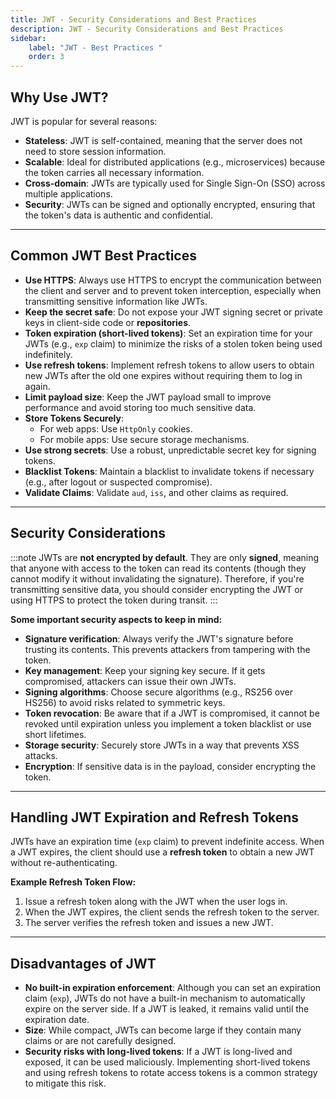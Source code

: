 ```yaml
---
title: JWT - Security Considerations and Best Practices
description: JWT - Security Considerations and Best Practices
sidebar:
    label: "JWT - Best Practices "
    order: 3
---
```



## Why Use JWT?

JWT is popular for several reasons:
- **Stateless**: JWT is self-contained, meaning that the server does not need to store session information.
- **Scalable**: Ideal for distributed applications (e.g., microservices) because the token carries all necessary information.
- **Cross-domain**: JWTs are typically used for Single Sign-On (SSO) across multiple applications.
- **Security**: JWTs can be signed and optionally encrypted, ensuring that the token's data is authentic and confidential.

---
## Common JWT Best Practices

- **Use HTTPS**: Always use HTTPS to encrypt the communication between the client and server and to prevent token interception, especially when transmitting sensitive information like JWTs.
- **Keep the secret safe**: Do not expose your JWT signing secret or private keys in client-side code or **repositories**.
- **Token expiration (short-lived tokens)**: Set an expiration time for your JWTs (e.g., `exp` claim) to minimize the risks of a stolen token being used indefinitely.
- **Use refresh tokens**: Implement refresh tokens to allow users to obtain new JWTs after the old one expires without requiring them to log in again.
- **Limit payload size**: Keep the JWT payload small to improve performance and avoid storing too much sensitive data.
- **Store Tokens Securely**:
   - For web apps: Use `HttpOnly` cookies.
   - For mobile apps: Use secure storage mechanisms.
- **Use strong secrets**: Use a robust, unpredictable secret key for signing tokens.   
- **Blacklist Tokens**: Maintain a blacklist to invalidate tokens if necessary (e.g., after logout or suspected compromise).
- **Validate Claims**: Validate `aud`, `iss`, and other claims as required.

---

## Security Considerations
:::note
JWTs are **not encrypted by default**. They are only **signed**, meaning that anyone with access to the token can read its contents (though they cannot modify it without invalidating the signature). Therefore, if you're transmitting sensitive data, you should consider encrypting the JWT or using HTTPS to protect the token during transit.
:::

**Some important security aspects to keep in mind:**
- **Signature verification**: Always verify the JWT's signature before trusting its contents. This prevents attackers from tampering with the token.
-  **Key management**: Keep your signing key secure. If it gets compromised, attackers can issue their own JWTs.
-  **Signing algorithms**: Choose secure algorithms (e.g., RS256 over HS256) to avoid risks related to symmetric keys.
-  **Token revocation**: Be aware that if a JWT is compromised, it cannot be revoked until expiration unless you implement a token blacklist or use short lifetimes.
-  **Storage security**: Securely store JWTs in a way that prevents XSS attacks.
-  **Encryption**: If sensitive data is in the payload, consider encrypting the token.

---

## Handling JWT Expiration and Refresh Tokens

JWTs have an expiration time (`exp` claim) to prevent indefinite access. When a JWT expires, the client should use a **refresh token** to obtain a new JWT without re-authenticating.

**Example Refresh Token Flow:**
1. Issue a refresh token along with the JWT when the user logs in.
2. When the JWT expires, the client sends the refresh token to the server.
3. The server verifies the refresh token and issues a new JWT.

---


## Disadvantages of JWT

- **No built-in expiration enforcement**: Although you can set an expiration claim (`exp`), JWTs do not have a built-in mechanism to automatically expire on the server side. If a JWT is leaked, it remains valid until the expiration date.
- **Size**: While compact, JWTs can become large if they contain many claims or are not carefully designed.
- **Security risks with long-lived tokens**: If a JWT is long-lived and exposed, it can be used maliciously. Implementing short-lived tokens and using refresh tokens to rotate access tokens is a common strategy to mitigate this risk.
